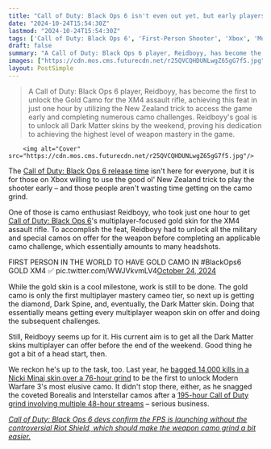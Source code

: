 ```yaml
---
title: "Call of Duty: Black Ops 6 isn't even out yet, but early players are already chasing rare camos and one streamer has claimed a gold weapon skin in just 1 hour"
date: "2024-10-24T15:54:30Z"
lastmod: "2024-10-24T15:54:30Z"
tags: ['Call of Duty: Black Ops 6', 'First-Person Shooter', 'Xbox', 'Multiplayer', 'Camo', 'Gold Camo', 'Dark Matter', 'Modern Warfare 3']
draft: false
summary: "A Call of Duty: Black Ops 6 player, Reidboyy, has become the first to unlock the Gold Camo for the XM4 assault rifle, achieving this feat in just one hour by utilizing the New Zealand trick to access the game early and completing numerous camo challenges. Reidboyy's goal is to unlock all Dark Matter skins by the weekend, proving his dedication to achieving the highest level of weapon mastery in the game."
images: ["https://cdn.mos.cms.futurecdn.net/r25QVCQHDUNLwgZ65gG7f5.jpg"]
layout: PostSimple
---
```

> A Call of Duty: Black Ops 6 player, Reidboyy, has become the first to unlock the Gold Camo for the XM4 assault rifle, achieving this feat in just one hour by utilizing the New Zealand trick to access the game early and completing numerous camo challenges. Reidboyy's goal is to unlock all Dark Matter skins by the weekend, proving his dedication to achieving the highest level of weapon mastery in the game.


        <img alt="Cover" src="https://cdn.mos.cms.futurecdn.net/r25QVCQHDUNLwgZ65gG7f5.jpg"/>
        
The [Call of Duty: Black Ops 6 release time](https://www.gamesradar.com/games/call-of-duty/call-of-duty-black-ops-6-release-time-countdown/) isn't here for everyone, but it is for those on Xbox willing to use the good ol' New Zealand trick to play the shooter early – and those people aren't wasting time getting on the camo grind.

One of those is camo enthusiast Reidboyy, who took just one hour to get [Call of Duty: Black Ops 6](https://www.gamesradar.com/games/call-of-duty/call-of-duty-black-ops-6-guide/)'s multiplayer-focused gold skin for the XM4 assault rifle. To accomplish the feat, Reidboyy had to unlock all the military and special camos on offer for the weapon before completing an applicable camo challenge, which essentially amounts to many headshots.

FIRST PERSON IN THE WORLD TO HAVE GOLD CAMO IN #BlackOps6 GOLD XM4 ✅ pic.twitter.com/WWJVkvmLV4[October 24, 2024](https://twitter.com/Reidboy24/status/1849424219366400144)

While the gold skin is a cool milestone, work is still to be done. The gold camo is only the first multiplayer mastery cameo tier, so next up is getting the diamond, Dark Spine, and, eventually, the Dark Matter skin. Doing that essentially means getting every multiplayer weapon skin on offer and doing the subsequent challenges.

Still, Reidboyy seems up for it. His current aim is to get all the Dark Matter skins multiplayer can offer before the end of the weekend. Good thing he got a bit of a head start, then.

We reckon he's up to the task, too. Last year, he [bagged 14,000 kills in a Nicki Minaj skin over a 76-hour grind](https://www.gamesradar.com/call-of-duty-streamer-bags-14000-kills-in-a-nicki-minaj-skin-over-76-hour-grind-to-be-the-first-to-unlock-modern-warfare-3s-most-elusive-camo/) to be the first to unlock Modern Warfare 3's most elusive camo. It didn't stop there, either, as he snagged the coveted Borealis and Interstellar camos after a [195-hour Call of Duty grind involving multiple 48-hour streams](https://www.gamesradar.com/modern-warfare-3-player-finally-gets-coveted-borealis-and-interstellar-camos-after-a-195-hour-call-of-duty-grind-with-multiple-48-hour-streams/) – serious business.

[<em>Call of Duty: Black Ops 6 devs confirm the FPS is launching without the controversial Riot Shield, which should make the weapon camo grind a bit easier.</em>](https://www.gamesradar.com/games/call-of-duty/call-of-duty-black-ops-6-devs-confirm-the-fps-is-launching-without-the-controversial-riot-shield/)
        